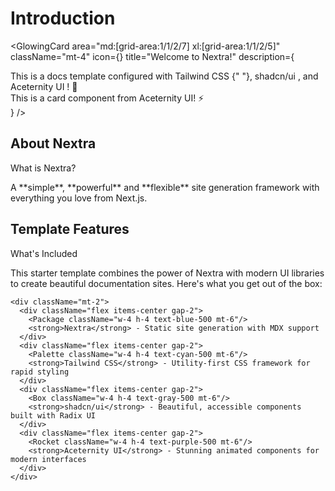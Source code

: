 
# Introduction

<GlowingCard
  area="md:[grid-area:1/1/2/7] xl:[grid-area:1/1/2/5]"
  className="mt-4"
  icon={<Box className="h-4 w-4 text-black dark:text-neutral-400" />}
  title="Welcome to Nextra!"
  description={
    <div>
      <div className="m-0">This is a docs template configured with <LinkPreview url="https://tailwindcss.com" className="font-bold">
          Tailwind CSS
        </LinkPreview>{" "}, <LinkPreview url="https://ui.shadcn.com" className="font-bold">
          shadcn/ui
        </LinkPreview>, and <LinkPreview url="https://ui.aceternity.com" className="font-bold">
          Aceternity UI
        </LinkPreview>! 🚀</div>
      <div className="m-0">This is a card component from Aceternity UI! ⚡</div>
    </div>
  }
/>

## About Nextra

<Card className="mt-4">
 <CardHeader>
   <CardTitle className="flex items-center gap-2">
     <span className="icon-[lucide--home] w-6 h-6 mt-6"></span>
     What is Nextra?
   </CardTitle>
 </CardHeader>
 <CardContent>
   <p>A **simple**, **powerful** and **flexible** site generation framework with everything you love from Next.js.</p>
 </CardContent>
</Card>

## Template Features

<Card className="mt-4">
  <CardHeader>
    <CardTitle className="flex items-center gap-2">
      <Zap className="w-6 h-6 text-yellow-500 mt-6"/>
      What's Included
    </CardTitle>
  </CardHeader>
  <CardContent>
    <p>This starter template combines the power of Nextra with modern UI libraries to create beautiful documentation
      sites. Here's what you get out of the box:</p>

    <div className="mt-2">
      <div className="flex items-center gap-2">
        <Package className="w-4 h-4 text-blue-500 mt-6"/>
        <strong>Nextra</strong> - Static site generation with MDX support
      </div>
      <div className="flex items-center gap-2">
        <Palette className="w-4 h-4 text-cyan-500 mt-6"/>
        <strong>Tailwind CSS</strong> - Utility-first CSS framework for rapid styling
      </div>
      <div className="flex items-center gap-2">
        <Box className="w-4 h-4 text-gray-500 mt-6"/>
        <strong>shadcn/ui</strong> - Beautiful, accessible components built with Radix UI
      </div>
      <div className="flex items-center gap-2">
        <Rocket className="w-4 h-4 text-purple-500 mt-6"/>
        <strong>Aceternity UI</strong> - Stunning animated components for modern interfaces
      </div>
    </div>
  </CardContent>
</Card>
